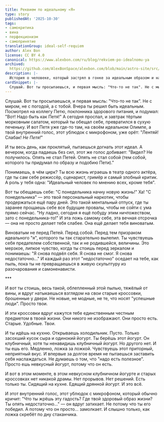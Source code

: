 ```yaml
---
title: Реквием по идеальному «Я»
type: story
publishedAt: '2025-10-30'
tags:
- самокритика
- вина
- перфекционизм
- самопринятие
translationGroup: ideal-self-requiem
author: Alex Bon
license: CC BY 4.0
canonical: https://www.alexbon.com/ru/blog/rekviem-po-idealnomu-ya
archived:
  https://github.com/AlexBonSpace/alexbon.com/blob/main/astro-site/src/content/posts/ru/stories/rekviem-po-idealnomu-ya.mdx
description: |-
  История о человеке, который застрял в гонке за идеальным образом и находит короткую тишину в честной, невкусной повседневности.
cardSnippet: |-
  Слушай. Вот ты просыпаешься, и первая мысль: "Что-то не так". Не с миром, не с погодой, а с тобой. Вчера ты решил быть идеальным. Посмотрел на коллегу Петю, поклонника здорового питания, и подумал: "Вот! Надо быть как Петя!" А сегодня проспал, и завтрак тёртым морковным салатом, который ты обещал себе, превратился в сухую печеньку. И вот Петя уже где-то там, на своём идеальном Олимпе, а твой внутренний голос, этот ублюдок с микрофоном, уже орёт: "Лентяй! Слабак! *Не Петя!*"
---
```


Слушай. Вот ты просыпаешься, и первая мысль: "Что-то не так". Не с миром, не с погодой, а с тобой. Вчера ты решил быть идеальным. Посмотрел на коллегу Петю, поклонника здорового питания, и подумал: "Вот! Надо быть как Петя!" А сегодня проспал, и завтрак тёртым морковным салатом, который ты обещал себе, превратился в сухую печеньку. И вот Петя уже где-то там, на своём идеальном Олимпе, а твой внутренний голос, этот ублюдок с микрофоном, уже орёт: "Лентяй! Слабак! *Не Петя!*"

И ты весь день, как проклятый, пытаешься догнать этот идеал. А вечером, когда падаешь без сил, этот же голос добивает: "Видел? Не получилось. Опять не стал Петей. Опять не стал собой (тем собой, которого ты придумал по образу и подобию Пети)."

Понимаешь, в чём цирк? Ты всю жизнь играешь в театр одного актёра, где ты сам себе режиссёр, сценарист, гримёр и самый злобный критик. А роль у тебя одна: "Идеальный человек по мнению всех, кроме тебя".

Вот ты обещаешь себе: "С понедельника начну новую жизнь!" Ха! "С понедельника" — это твой персональный наркотик, чтобы продержаться ещё пару дней. Это такой ментальный отпуск, где ты заранее прощаешь себе все будущие провалы, чтобы не сойти с ума прямо сейчас. "Ну ладно, сегодня я ещё побуду этим ничтожеством, зато с понедельника-то!" И эта ложь самому себе, эта вечная отсрочка — она не просто делает тебя слабее. Она ещё делает тебя виноватым.

Виноватым не перед Петей. Перед собой. Перед тем призраком идеального "я", которого ты так старательно вылепил. Ты чувствуешь себя предателем собственной, так и не родившейся, величины. Это мерзкое, липкое чувство, когда ты стоишь перед зеркалом и понимаешь: "Я снова подвёл себя. Я снова не смог. Я снова недостаточно..." И каждый раз этот "недостаточно" оседает на тебе, как пыль, пока ты не превращаешься в живую скульптуру из разочарования и самоненависти.

*\*\*

И вот ты стоишь, весь такой, облепленный этой пылью, тяжёлый от вины, и вдруг натыкаешься взглядом на свои старые кроссовки, брошенные у двери. Не новые, не модные, не те, что носят "успешные люди". Просто твои.

И эти кроссовки вдруг кажутся тебе единственным честным предметом в твоей жизни. Они никого не изображают. Они просто есть. Старые. Удобные. Твои.

И ты идёшь на кухню. Открываешь холодильник. Пусто. Только засохший кусок сыра и одинокий йогурт. Ты берёшь этот йогурт. Он клубничный, хотя ты ненавидишь клубничный йогурт. Но другого нет. И ты ешь его. Медленно, ложка за ложкой. Чувствуешь этот приторный, неприятный вкус. И впервые за долгое время не пытаешься заставить себя наслаждаться. Не думаешь о том, что "надо есть полезное". Просто ешь невкусный йогурт, потому что он есть.

И вот в этом моменте, в этом невкусном клубничном йогурте и старых кроссовках нет никакой драмы. Нет прорывов. Нет решений. Есть только ты. Сидящий на кухне. Едящий дрянной йогурт. И это всё.

И этот внутренний голос, этот ублюдок с микрофоном, который обычно кричит: "Что ты жрёшь эту гадость? Где твой здоровый образ жизни? Ты опять недостаточно..." — он вдруг затихает. Не потому что ты его победил. А потому что он просто... замолкает. И слышно только, как ложка скребёт по дну стаканчика.
